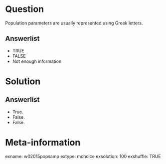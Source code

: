Question
========
Population parameters are usually represented using Greek letters.

Answerlist
----------
* TRUE
* FALSE
* Not enough information


Solution
========

Answerlist
----------
* True.
* False.
* False.


Meta-information
================
exname: w02015popsamp
extype: mchoice
exsolution: 100
exshuffle: TRUE